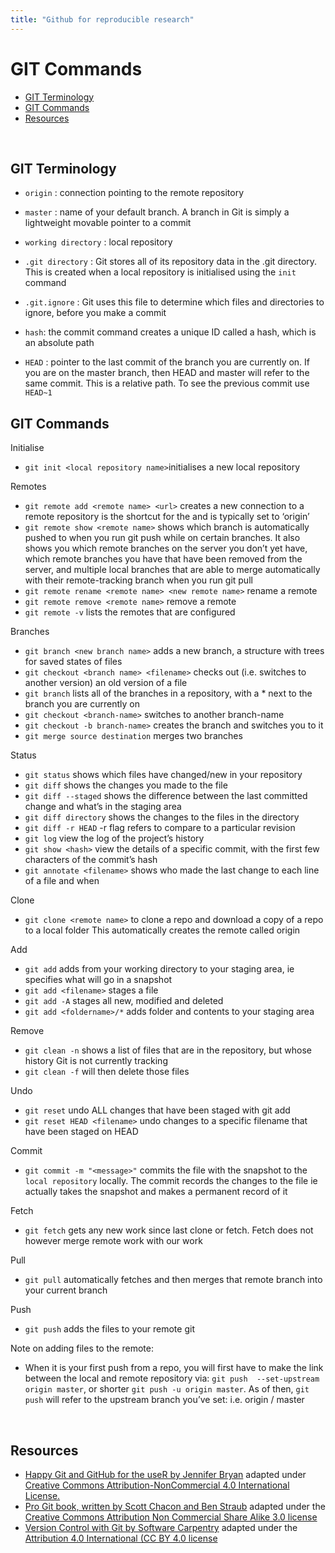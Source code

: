 ```yaml
---
title: "Github for reproducible research"
---
```


# GIT Commands

+ [GIT Terminology](#git-terminology)
+ [GIT Commands](#git-commands)
+ [Resources](#resources)


<br>

## GIT Terminology

+ `origin` : connection pointing to the remote repository

+ `master` : name of your default branch. A branch in Git is simply a lightweight movable pointer to a commit

+ `working directory` : local repository

+ `.git directory` : Git stores all of its repository data in the .git directory. This is created when a local repository is initialised using the `init` command

+ `.git.ignore` : Git uses this file to determine which files and directories to ignore, before you make a commit

+ `hash`:  the commit command creates a unique ID called a hash, which is an absolute path

+ `HEAD` : pointer to the last commit of the branch you are currently on. If you are on the master branch, then HEAD and master will refer to the same commit. This is a relative path. To see the previous commit use `HEAD~1`


## GIT Commands

Initialise

+ `git init <local repository name>`initialises a new local repository

Remotes

+ `git remote add <remote name> <url>` creates a new connection to a remote repository  <remote name> is the shortcut for the <url> and is typically set to 'origin'
+ `git remote show <remote name>` shows which branch is automatically pushed to when you run git push while on certain branches. It also shows you which remote branches on the server you don't yet have, which remote branches you have that have been removed from the server, and multiple local branches that are able to merge automatically with their remote-tracking branch when you run git pull
+ `git remote rename <remote name> <new remote name>` rename a remote
+ `git remote remove <remote name>` remove a remote
+ `git remote -v` lists the remotes that are configured

Branches

+ `git branch <new branch name>` adds a new branch, a structure with trees for saved states of files
+ `git checkout <branch name> <filename>` checks out (i.e. switches to another version) an old version of a file
+ `git branch` lists all of the branches in a repository, with a * next to the branch you are currently on
+ `git checkout <branch-name>` switches to another branch-name
+ `git checkout -b branch-name>` creates the branch and switches you to it
+ `git merge source destination` merges two branches

Status

+ `git status` shows which files have changed/new in your repository
+ `git diff` shows the changes you made to the file
+ `git diff --staged` shows the difference between the last committed change and what's in the staging area
+ `git diff directory` shows the changes to the files in the directory
+ `git diff -r HEAD`  -r flag refers to compare to a particular revision
+ `git log` view the log of the project's history
+ `git show <hash>` view the details of a specific commit, with the first few characters of the commit's hash
+ `git annotate <filename>` shows who made the last change to each line of a file and when

Clone

+ `git clone <remote name>` to clone a repo and download a copy of a repo to a local folder This automatically creates the remote called origin

Add

+ `git add` adds from your working directory to your staging area, ie specifies what will go in a snapshot
+ `git add <filename>` stages a file
+ `git add -A` stages all new, modified and deleted
+ `git add <foldername>/*` adds folder and contents to your staging area

Remove

+ `git clean -n` shows a list of files that are in the repository, but whose history Git is not currently tracking
+ `git clean -f` will then delete those files

Undo

+ `git reset` undo ALL changes that have been staged with git add
+ `git reset HEAD <filename>` undo changes to a specific filename that have been staged on HEAD

Commit

+ `git commit -m "<message>"` commits the file with the snapshot to the `local repository` locally. The commit records the changes to the file ie actually takes the snapshot and makes a permanent record of it

Fetch

+ `git fetch` gets any new work since last clone or fetch.  Fetch does not however merge remote work with our work

Pull

+ `git pull` automatically fetches and then merges that remote branch into your current branch

Push

+ `git push` adds the files to your remote git


Note on adding files to the remote:

+ When it is your first push from a repo, you will first have to make the link between the local and remote repository via: `git push  --set-upstream origin master`, or shorter `git push -u origin master`. As of then, `git push` will refer to the upstream branch you've set: i.e. origin / master


<br>


## Resources

+ [Happy Git and GitHub for the useR by Jennifer Bryan](http://happygitwithr.com/rmd-test-drive.html) adapted under  [Creative Commons Attribution-NonCommercial 4.0 International License.](https://creativecommons.org/licenses/by/4.0/)
+ [Pro Git book, written by Scott Chacon and Ben Straub ](https://git-scm.com/book/en/v2) adapted under the [Creative Commons Attribution Non Commercial Share Alike 3.0 license](https://creativecommons.org/licenses/by/3.0/)
+ [Version Control with Git by Software Carpentry](http://swcarpentry.github.io/git-novice/) adapted under the [Attribution 4.0 International (CC BY 4.0 license](https://creativecommons.org/licenses/by/4.0/)
